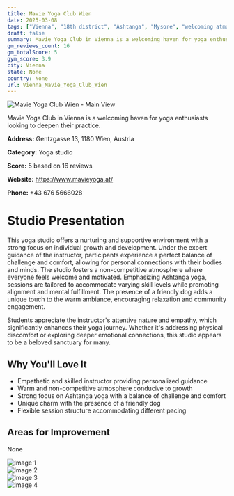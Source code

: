 ```yaml
---
title: Mavie Yoga Club Wien
date: 2025-03-08
tags: ["Vienna", "18th district", "Ashtanga", "Mysore", "welcoming atmosphere", "personalized instruction", "Vienna"]  
draft: false
summary: Mavie Yoga Club in Vienna is a welcoming haven for yoga enthusiasts looking to deepen their practice.
gm_reviews_count: 16
gm_totalScore: 5
gym_score: 3.9
city: Vienna
state: None
country: None
url: Vienna_Mavie_Yoga_Club_Wien
---
```


<div className="aspect-[16/9] relative my-8">
  <img 
    src="https://lh5.googleusercontent.com/p/AF1QipMToRQI3CV4Vj9fIHh7WGNOHAMuD2ldX1ftylSf=w1920-h1080-k-no"
    alt="Mavie Yoga Club Wien - Main View"
    className="object-cover absolute inset-0 w-full h-full rounded-lg"
  />
</div>

Mavie Yoga Club in Vienna is a welcoming haven for yoga enthusiasts looking to deepen their practice.

**Address:** Gentzgasse 13, 1180 Wien, Austria

**Category:** Yoga studio

**Score:** 5 based on 16 reviews

**Website:** https://www.mavieyoga.at/

**Phone:** +43 676 5666028

# Studio Presentation

This yoga studio offers a nurturing and supportive environment with a strong focus on individual growth and development. Under the expert guidance of the instructor, participants experience a perfect balance of challenge and comfort, allowing for personal connections with their bodies and minds. The studio fosters a non-competitive atmosphere where everyone feels welcome and motivated. Emphasizing Ashtanga yoga, sessions are tailored to accommodate varying skill levels while promoting alignment and mental fulfillment. The presence of a friendly dog adds a unique touch to the warm ambiance, encouraging relaxation and community engagement.

Students appreciate the instructor's attentive nature and empathy, which significantly enhances their yoga journey. Whether it's addressing physical discomfort or exploring deeper emotional connections, this studio appears to be a beloved sanctuary for many.

## Why You'll Love It

- Empathetic and skilled instructor providing personalized guidance
- Warm and non-competitive atmosphere conducive to growth
- Strong focus on Ashtanga yoga with a balance of challenge and comfort
- Unique charm with the presence of a friendly dog
- Flexible session structure accommodating different pacing

## Areas for Improvement

None

<div className="grid grid-cols-1 xl:grid-cols-2 gap-4 my-8">
<div className="aspect-[4/3] relative"><img src="https://lh5.googleusercontent.com/p/AF1QipNx1LB1jNS_WRLpAkCcC-G3v2F1gWhXNQmFDOdF=w1920-h1080-k-no" alt="Image 1" className="object-cover absolute inset-0 w-full h-full rounded-lg" /></div>
<div className="aspect-[4/3] relative"><img src="https://lh5.googleusercontent.com/p/AF1QipPjqKv91fhxhc-oPjQPgz52l1ScwKDn8A_t8tTP=w1920-h1080-k-no" alt="Image 2" className="object-cover absolute inset-0 w-full h-full rounded-lg" /></div>
<div className="aspect-[4/3] relative"><img src="https://lh5.googleusercontent.com/p/AF1QipOWG3R2e14gh0a1t21sIW5tSZhYNbAAkQ7IOc7y=w1920-h1080-k-no" alt="Image 3" className="object-cover absolute inset-0 w-full h-full rounded-lg" /></div>
<div className="aspect-[4/3] relative"><img src="https://lh5.googleusercontent.com/p/AF1QipMy3EtOerafFAqk130SdhBOzpquOCYS-aCmjuPl=w1920-h1080-k-no" alt="Image 4" className="object-cover absolute inset-0 w-full h-full rounded-lg" /></div>
</div>